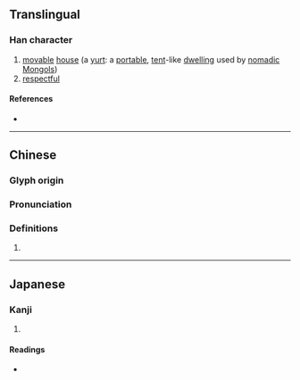 {{character info}}
==Translingual==

===Han character===
{{Han char|rn=53|rad=广|as=12|sn=15|four=00281|canj=IWTC|ids=⿸广異}}

# [[movable]] [[house]] (a [[yurt]]: a [[portable]], [[tent]]-like [[dwelling]] used by [[nomad]]ic [[Mongol]]s)
# [[respectful]]

====References====
* {{Han ref|kx=0350.170|dkj=09478|dj=0661.190|hdz=20899.020|uh=5ED9|ud=24281|bh=E1BB|bd=57787}}

----

==Chinese==
{{zh-forms}}

===Glyph origin===
{{Han etym}}
{{Han compound|广|異|c1=s|c2=p|ls=psc}}

===Pronunciation===
{{zh-pron
|m=yì
|c=ji6
|mc=y
|oc=y
|cat=
}}

===Definitions===
{{zh-hanzi}}

# {{rfdef|zh}}

----

==Japanese==

===Kanji===
{{ja-kanji|grade=|rs=广12}}

# {{rfdef|ja|sort=广12}}

====Readings====
* {{ja-readings|on=[[よく]] (yoku), [[よき]] (yoki), [[い]] (i)|kun=[[てんまく]] (temmaku), [[つつしむ]] (tsutsushimu), [[ひさし]] (hisashi)}}